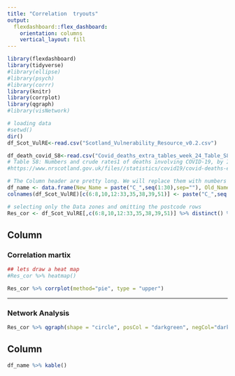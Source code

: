 ```yaml
---
title: "Correlation  tryouts"
output: 
  flexdashboard::flex_dashboard:
    orientation: columns
    vertical_layout: fill
---
```


```r
library(flexdashboard)
library(tidyverse)
#library(ellipse)
#library(psych)
#library(corrr)
library(knitr)
library(corrplot)
library(qgraph)
#library(visNetwork)
```


```r
# loading data
#setwd()
dir()
df_Scot_VulRE<-read.csv("Scotland_Vulnerability_Resource_v0.2.csv")

df_death_covid_S8<-read.csv("Covid_deaths_extra_tables_week_24_Table_S8.csv")# table 8 is interesting
# Table S8: Numbers and crude rates1 of deaths involving COVID-19, by Intermediate Zone, March, April and May 2020
#https://www.nrscotland.gov.uk/files//statistics/covid19/covid-deaths-extra-tables-week-24.zip

# The Column header are pretty long. We will replace them with numbers and store them in a new table
df_name <- data.frame(New_Name = paste("C_",seq(1:30),sep=""), Old_Name = colnames(df_Scot_VulRE)[c(6:8,10,12:33,35,38,39,51)])
colnames(df_Scot_VulRE)[c(6:8,10,12:33,35,38,39,51)] <- paste("C_",seq(1:30),sep="")

# selecting only the Data zones and omitting the postcode rows
Res_cor <- df_Scot_VulRE[,c(6:8,10,12:33,35,38,39,51)] %>% distinct() %>% cor(use = "complete.obs")#only numeric or integer and only complete observation. this will removed the rows with NA


```

Column {.tabset .tabset-fade}
-----------------------------------------------------------------------

### Correlation martix

```r
## lets draw a heat map
#Res_cor %>% heatmap()

Res_cor %>% corrplot(method="pie", type = "upper")

```


-----------------------------------------------------------------------

### Network Analysis

```r
Res_cor %>% qgraph(shape = "circle", posCol = "darkgreen", negCol="darkred", layout = "spring")

```

Column {data-width=100}
-----------------------------------------------------------------------

```r
df_name %>% kable()
```